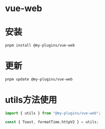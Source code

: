 # vue-web

# 安装

```Base
pnpm install @my-plugins/vue-web
```

# 更新



```Base
pnpm update @my-plugins/vue-web
```

# utils方法使用

```javascript
import { utils } from "@my-plugins/vue-web";

const { Toast, formatTime,httpV2 } = utils;

```


